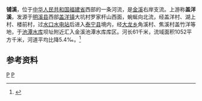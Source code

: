 '''铺溪'''，位于[[中华人民共和国|中华人民共和国]][[福建省|福建省]]西部的一条河流，是[[金溪_(富屯溪)|金溪]]右岸支流。上游称'''盖洋溪'''，发源于[[明溪县|明溪县]]西部[[盖洋镇|盖洋镇]]大坑村罗家杆山西面，蜿蜒向北流，经盖洋村、湖上村、楼前村，过[[水口水电站_(明溪)|水口水电站]]后进入[[泰宁县|泰宁县]]境内，经[[大龙乡_(泰宁县)|大龙乡]]角溪村、焦溪村盖竹洋等地，于[[池潭水库|池潭水库]]坝址附近汇入金溪池潭水库库区。河长61千米，流域面积1052平方千米，河道平均比降5.4‰。<ref name="中国河湖大典">{{cite book zh |author=《[[中国河湖大典|中国河湖大典]]》编纂委员会 |title=《中国河湖大典·东南诸河、台湾卷》 |format=M |edition=1 |location=北京 |publisher=中国水利水电出版社 |date=2014年12月 |pages=84页 |id= ISBN 978-7-5170-2765-2}}</ref>

==参考资料==
{{reflist}}
{{China-river-stub}}
[[Category:福建河流|P]]
[[Category:闽江|P]]